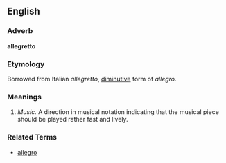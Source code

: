 ==English==

===Adverb===
'''allegretto'''

===Etymology===
Borrowed from Italian ''allegretto'', [[diminutive]] form of ''allegro''.

===Meanings===
#''Music.'' A direction in musical notation indicating that the musical piece should be played rather fast and lively.

===Related Terms===

*[[allegro]]